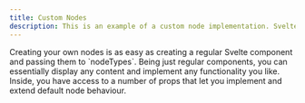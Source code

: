 ```yaml
---
title: Custom Nodes
description: This is an example of a custom node implementation. Svelte Flow nodes are Svelte components, and you can display any content that you want.
---
```



<ExampleLayout>
Creating your own nodes is as easy as creating a regular Svelte component and passing them to `nodeTypes`. Being just regular components, you can essentially display any content and implement any functionality you like. Inside, you have access to a number of props that let you implement and extend default node behaviour.

<ExampleViewer codePath="examples/nodes/custom-node" />
</ExampleLayout>

<UnusedPropWarning />
